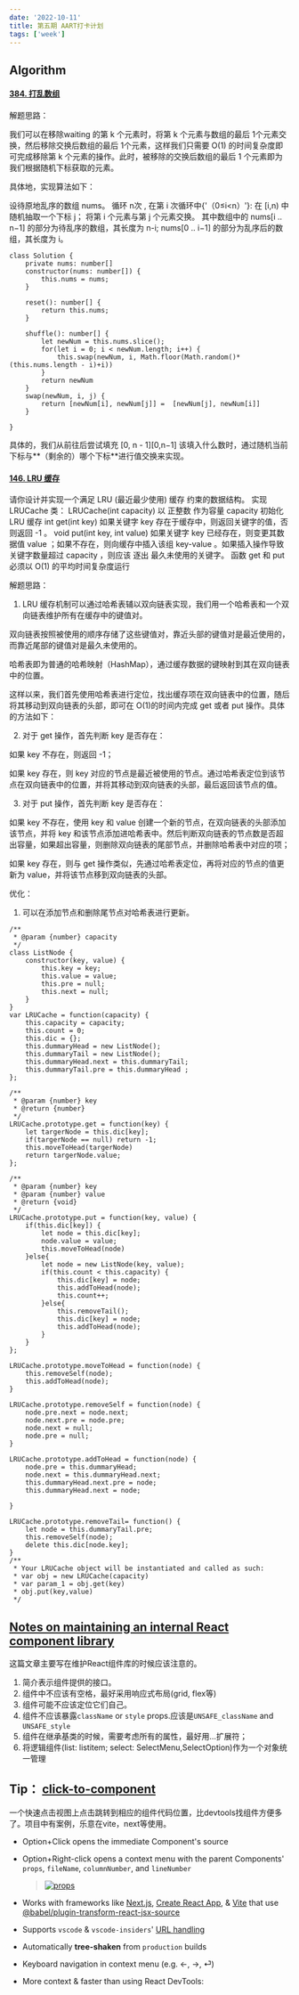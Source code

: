 ```yaml
---
date: '2022-10-11'
title: 第五期 AART打卡计划
tags: ['week']
---
```


## Algorithm

#### [384. 打乱数组](https://leetcode.cn/problems/shuffle-an-array/)

解题思路：

我们可以在移除waiting 的第 k 个元素时，将第 k 个元素与数组的最后 1个元素交换，然后移除交换后数组的最后 1个元素，这样我们只需要 O(1) 的时间复杂度即可完成移除第 k 个元素的操作。此时，被移除的交换后数组的最后 1 个元素即为我们根据随机下标获取的元素。

具体地，实现算法如下：

设待原地乱序的数组 nums。
循环 n次 , 在第 i 次循环中{'（0≤i<n）'}:
在 [i,n) 中随机抽取一个下标 j；
将第 i 个元素与第 j 个元素交换。
其中数组中的 nums[i .. n−1] 的部分为待乱序的数组，其长度为 n-i; nums[0 .. i−1] 的部分为乱序后的数组，其长度为 i。

```
class Solution {
    private nums: number[]
    constructor(nums: number[]) {
        this.nums = nums;
    }

    reset(): number[] {
        return this.nums;
    }

    shuffle(): number[] {
        let newNum = this.nums.slice();
        for(let i = 0; i < newNum.length; i++) {
            this.swap(newNum, i, Math.floor(Math.random()*(this.nums.length - i)+i))
        }
        return newNum
    }
    swap(newNum, i, j) {
        return [newNum[i], newNum[j]] =  [newNum[j], newNum[i]]
    }
    
}
```

具体的，我们从前往后尝试填充 [0, n - 1][0,n−1] 该填入什么数时，通过随机当前下标与**（剩余的）哪个下标**进行值交换来实现。

#### [146. LRU 缓存](https://leetcode.cn/problems/lru-cache/)

请你设计并实现一个满足  LRU (最近最少使用) 缓存 约束的数据结构。
实现 LRUCache 类：
LRUCache(int capacity) 以 正整数 作为容量 capacity 初始化 LRU 缓存
int get(int key) 如果关键字 key 存在于缓存中，则返回关键字的值，否则返回 -1 。
void put(int key, int value) 如果关键字 key 已经存在，则变更其数据值 value ；如果不存在，则向缓存中插入该组 key-value 。如果插入操作导致关键字数量超过 capacity ，则应该 逐出 最久未使用的关键字。
函数 get 和 put 必须以 O(1) 的平均时间复杂度运行

解题思路：

1. LRU 缓存机制可以通过哈希表辅以双向链表实现，我们用一个哈希表和一个双向链表维护所有在缓存中的键值对。

双向链表按照被使用的顺序存储了这些键值对，靠近头部的键值对是最近使用的，而靠近尾部的键值对是最久未使用的。

哈希表即为普通的哈希映射（HashMap），通过缓存数据的键映射到其在双向链表中的位置。

这样以来，我们首先使用哈希表进行定位，找出缓存项在双向链表中的位置，随后将其移动到双向链表的头部，即可在 O(1)的时间内完成 get 或者 put 操作。具体的方法如下：

2. 对于 get 操作，首先判断 key 是否存在：

如果 key 不存在，则返回 -1；

如果 key 存在，则 key 对应的节点是最近被使用的节点。通过哈希表定位到该节点在双向链表中的位置，并将其移动到双向链表的头部，最后返回该节点的值。

3. 对于 put 操作，首先判断 key 是否存在：

如果 key 不存在，使用 key 和 value 创建一个新的节点，在双向链表的头部添加该节点，并将 key 和该节点添加进哈希表中。然后判断双向链表的节点数是否超出容量，如果超出容量，则删除双向链表的尾部节点，并删除哈希表中对应的项；

如果 key 存在，则与 get 操作类似，先通过哈希表定位，再将对应的节点的值更新为 value，并将该节点移到双向链表的头部。

优化：

1. 可以在添加节点和删除尾节点对哈希表进行更新。

```
/**
 * @param {number} capacity
 */
class ListNode {
    constructor(key, value) {
        this.key = key;
        this.value = value;
        this.pre = null;
        this.next = null;
    }
}
var LRUCache = function(capacity) {
    this.capacity = capacity;
    this.count = 0;
    this.dic = {};
    this.dummaryHead = new ListNode();
    this.dummaryTail = new ListNode();
    this.dummaryHead.next = this.dummaryTail;
    this.dummaryTail.pre = this.dummaryHead ;
};

/** 
 * @param {number} key
 * @return {number}
 */
LRUCache.prototype.get = function(key) {
    let targerNode = this.dic[key];
    if(targerNode == null) return -1;
    this.moveToHead(targerNode)
    return targerNode.value;
};

/** 
 * @param {number} key 
 * @param {number} value
 * @return {void}
 */
LRUCache.prototype.put = function(key, value) {
    if(this.dic[key]) {
        let node = this.dic[key];
        node.value = value;
        this.moveToHead(node)
    }else{
        let node = new ListNode(key, value);
        if(this.count < this.capacity) {
            this.dic[key] = node;
            this.addToHead(node);
            this.count++;
        }else{
            this.removeTail();
            this.dic[key] = node;
            this.addToHead(node);
        }
    }
};

LRUCache.prototype.moveToHead = function(node) {
    this.removeSelf(node);
    this.addToHead(node);
}

LRUCache.prototype.removeSelf = function(node) {
    node.pre.next = node.next;
    node.next.pre = node.pre;
    node.next = null;
    node.pre = null;
}

LRUCache.prototype.addToHead = function(node) {
    node.pre = this.dummaryHead;
    node.next = this.dummaryHead.next;
    this.dummaryHead.next.pre = node;
    this.dummaryHead.next = node;
    
}

LRUCache.prototype.removeTail= function() {
    let node = this.dummaryTail.pre;
    this.removeSelf(node);
    delete this.dic[node.key];
}
/**
 * Your LRUCache object will be instantiated and called as such:
 * var obj = new LRUCache(capacity)
 * var param_1 = obj.get(key)
 * obj.put(key,value)
 */
```

## [Notes on maintaining an internal React component library](https://www.gabe.pizza/notes-on-component-libraries/)

这篇文章主要写在维护React组件库的时候应该注意的。

1. 简介表示组件提供的接口。
2. 组件中不应该有空格，最好采用响应式布局(grid, flex等)
3. 组件可能不应该定位它们自己。
4. 组件不应该暴露`className` or `style` props.应该是`UNSAFE_className` and `UNSAFE_style`
5. 组件在继承基类的时候，需要考虑所有的属性，最好用...扩展符；
6. 将逻辑组件(list: listitem; select: SelectMenu,SelectOption)作为一个对象统一管理

## Tip： [click-to-component](https://github.com/ericclemmons/click-to-component)

一个快速点击视图上点击跳转到相应的组件代码位置，比devtools找组件方便多了。项目中有案例，乐意在vite，next等使用。

- Option+Click opens the immediate Component's source

- Option+Right-click opens a context menu with the parent Components' `props`, `fileName`, `columnNumber`, and `lineNumber`

  > [![props](https://github.com/ericclemmons/click-to-component/raw/main/.github/props.png)](https://github.com/ericclemmons/click-to-component/blob/main/.github/props.png)

- Works with frameworks like [Next.js](https://nextjs.org/), [Create React App](https://create-react-app.dev/), & [Vite](https://github.com/vitejs/vite/tree/main/packages/plugin-react) that use [@babel/plugin-transform-react-jsx-source](https://github.com/babel/babel/tree/master/packages/babel-plugin-transform-react-jsx-source)

- Supports `vscode` & `vscode-insiders`' [URL handling](https://code.visualstudio.com/docs/editor/command-line#_opening-vs-code-with-urls)

- Automatically **tree-shaken** from `production` builds

- Keyboard navigation in context menu (e.g. ←, →, ⏎)

- More context & faster than using React DevTools:
